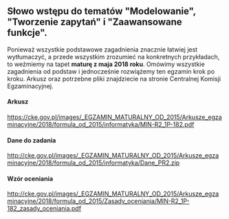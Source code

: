 ## Słowo wstępu do tematów "Modelowanie", "Tworzenie zapytań" i "Zaawansowane funkcje".
Ponieważ wszystkie podstawowe zagadnienia znacznie łatwiej jest wytłumaczyć, a przede wszystkim zrozumieć na konkretnych przykładach, to weźmiemy na tapet **maturę z maja 2018 roku**.
Omówimy wszystkie zagadnienia od podstaw i jednocześnie rozwiążemy ten egzamin krok po kroku.
Arkusz oraz potrzebne pliki znajdziecie na stronie Centralnej Komisji Egzaminacyjnej.

#### Arkusz
https://cke.gov.pl/images/_EGZAMIN_MATURALNY_OD_2015/Arkusze_egzaminacyjne/2018/formula_od_2015/informatyka/MIN-R2_1P-182.pdf
#### Dane do zadania
http://cke.gov.pl/images/_EGZAMIN_MATURALNY_OD_2015/Arkusze_egzaminacyjne/2018/formula_od_2015/informatyka/Dane_PR2.zip
#### Wzór oceniania
http://cke.gov.pl/images/_EGZAMIN_MATURALNY_OD_2015/Arkusze_egzaminacyjne/2018/formula_od_2015/Zasady_oceniania/MIN-R2_1P-182_zasady_oceniania.pdf